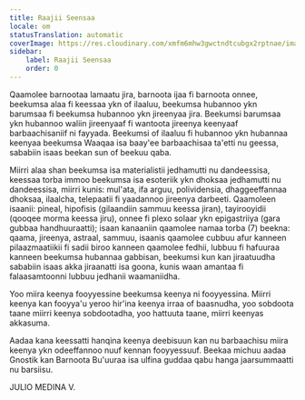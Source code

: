 ```yaml
---
title: Raajii Seensaa
locale: om
statusTranslation: automatic
coverImage: https://res.cloudinary.com/xmfm6mhw3gwctndtcubgx2rptnae/image/upload/v1741354450/small_cover_introduccion_a_la_gnosis_57a3fc8d72.webp
sidebar:
    label: Raajii Seensaa
    order: 0
---
```

Qaamolee barnootaa lamaatu jira, barnoota ijaa fi barnoota onnee, beekumsa alaa fi keessaa ykn of ilaaluu, beekumsa hubannoo ykn barumsaa fi beekumsa hubannoo ykn jireenyaa jira. Beekumsi barumsaa ykn hubannoo waliin jireenyaaf fi wantoota jireenya keenyaaf barbaachisaniif ni fayyada. Beekumsi of ilaaluu fi hubannoo ykn hubannaa keenyaa beekumsa Waaqaa isa baay'ee barbaachisaa ta'etti nu geessa, sababiin isaas beekan sun of beekuu qaba.

Miirri alaa shan beekumsa isa materialistii jedhamutti nu dandeessisa, keessaa torba immoo beekumsa isa esoteriik ykn dhoksaa jedhamutti nu dandeessisa, miirri kunis: mul'ata, ifa arguu, polividensia, dhaggeeffannaa dhoksaa, ilaalcha, telepaatii fi yaadannoo jireenya darbeeti. Qaamoleen isaanii: pineal, hipofisis (gilaandiin sammuu keessa jiran), tayirooyidii (qooqee morma keessa jiru), onnee fi plexo solaar ykn epigastriiya (gara gubbaa handhuuraatti); isaan kanaaniin qaamolee namaa torba (7) beekna: qaama, jireenya, astraal, sammuu, isaanis qaamolee cubbuu afur kanneen pilaazmaatiikii fi sadii biroo kanneen qaamolee fedhii, lubbuu fi hafuuraa kanneen beekumsa hubannaa gabbisan, beekumsi kun kan jiraatuudha sababiin isaas akka jiraanatti isa goona, kunis waan amantaa fi falaasamtoonni lubbuu jedhanii waamaniidha.

Yoo miira keenya fooyyessine beekumsa keenya ni fooyyessina. Miirri keenya kan fooyya'u yeroo hir'ina keenya irraa of baasnudha, yoo sobdoota taane miirri keenya sobdootadha, yoo hattuuta taane, miirri keenyas akkasuma.

Aadaa kana keessatti hanqina keenya deebisuun kan nu barbaachisu miira keenya ykn odeeffannoo nuuf kennan fooyyessuuf. Beekaa michuu aadaa Gnostik kan Barnoota Bu'uuraa isa ulfina guddaa qabu hanga jaarsummaatti nu barsiisu.

JULIO MEDINA V.
